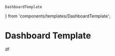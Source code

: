     DashboardTemplate
} from 'components/templates/DashboardTemplate';


<Meta title="Templates/DashboardTemplate" component={DashboardTemplate} />

# Dashboard Template
<Canvas>
    <Story name="default">
        <DashboardTemplate>
            df
        </DashboardTemplate>
    </Story>
</Canvas>